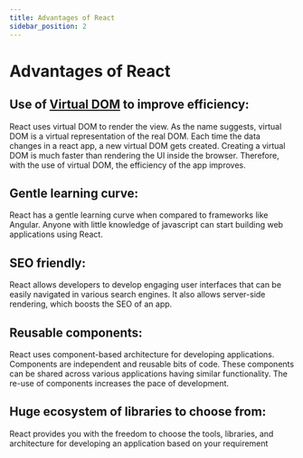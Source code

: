 ---
title: Advantages of React
sidebar_position: 2
---

# Advantages of React

## Use of [Virtual DOM](/learn/react-basics/what-is-a-dom) to improve efficiency:
React uses virtual DOM to render the view. As the name suggests, virtual DOM is a virtual representation of the real DOM. Each time the data changes in a react app, a new virtual DOM gets created. Creating a virtual DOM is much faster than rendering the UI inside the browser. Therefore, with the use of virtual DOM, the efficiency of the app improves.
## Gentle learning curve:
React has a gentle learning curve when compared to frameworks like Angular. Anyone with little knowledge of javascript can start building web applications using React.
## SEO friendly:
React allows developers to develop engaging user interfaces that can be easily navigated in various search engines. It also allows server-side rendering, which boosts the SEO of an app.
## Reusable components:
React uses component-based architecture for developing applications. Components are independent and reusable bits of code. These components can be shared across various applications having similar functionality. The re-use of components increases the pace of development.
## Huge ecosystem of libraries to choose from:
React provides you with the freedom to choose the tools, libraries, and architecture for developing an application based on your requirement
